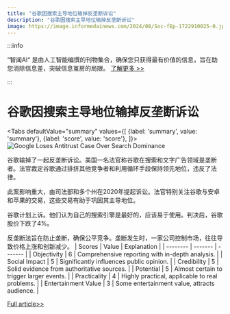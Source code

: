 ```yaml
---
title: "谷歌因搜索主导地位输掉反垄断诉讼"
description: "谷歌因搜索主导地位输掉反垄断诉讼"
image: https://image.informedainews.com/2024/08/Soc-fEp-1722910025-0.jpg
---
```



:::info

“智闻AI“ 是由人工智能编撰的刊物集合，确保您只获得最有价值的信息，旨在助您消除信息差，突破信息茧房的局限。  [了解更多 >>](/)

:::

# 谷歌因搜索主导地位输掉反垄断诉讼


<Tabs
	defaultValue="summary"
	values={[
	{label: 'summary', value: 'summary'},
	{label: 'score', value: 'score'},
]}>
<TabItem value="summary">
<img
  src="https://image.informedainews.com/2024/08/Soc-fEp-1722910025-0.jpg"
  alt="Google Loses Antitrust Case Over Search Dominance"
/>



谷歌输掉了一起反垄断诉讼。美国一名法官称谷歌在搜索和文字广告领域是垄断者。法官裁定谷歌通过排挤其他竞争者和利用循环手段保持领先地位，违反了法律。

此案影响重大，由司法部和多个州在2020年提起诉讼。法官特别关注谷歌与安卓和苹果的交易，这些交易有助于巩固其主导地位。

谷歌计划上诉。他们认为自己的搜索引擎是最好的，应该易于使用。判决后，谷歌股价下跌了4%。

反垄断法旨在防止垄断，确保公平竞争。垄断发生时，一家公司控制市场，往往导致价格上涨和创新减少。
</TabItem>
<TabItem value="score">
	| Scores     | Value   | Explanation |
	| -------- | ------- | ------- |
	| Objectivity  | 6    | Comprehensive reporting with in-depth analysis.    |
	| Social Impact | 5     | Significantly influences public opinion.    |
	| Credibility    | 5    | Solid evidence from authoritative sources.    |
	| Potential    | 5    | Almost certain to trigger larger events.    |
	| Practicality    | 4    | Highly practical, applicable to real problems.    |
	| Entertainment Value    | 3    | Some entertainment value, attracts audience.    |
</TabItem>
</Tabs>

[Full article>>](https://www.cnbc.com/2024/08/05/google-loses-antitrust-case-over-search.html)
